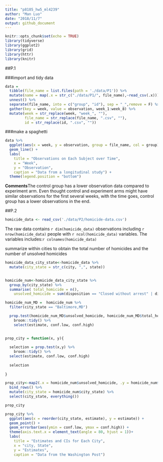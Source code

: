 ```yaml
---
title: "p8105_hw5_ml4239"
author: "Man Luo"
date: "2018/11/7"
output: github_document
---
```


```r
knitr::opts_chunk$set(echo = TRUE)
library(tidyverse)
library(ggplot2)
library(grid)
library(httr)
library(knitr)
```

##P.1

###import and tidy data
```r
data = 
  tibble(file_name = list.files(path = './data/P1')) %>% 
  mutate(name = map(.x = str_c("./data/P1/", file_name),~read_csv(.x))) %>% 
  unnest() %>% 
  separate(file_name, into = c("group", "id"), sep = "_",remove = F) %>% 
  gather(key = week, value = observation, week_1:week_8) %>% 
  mutate(week = str_replace(week, "week_", ""),
         file_name = str_replace(file_name, ".csv", ""),
         id = str_replace(id, ".csv", "")) 
```

###make a spaghetti
```r
data %>% 
  ggplot(aes(x = week, y = observation, group = file_name, col = group))+
  geom_line() +
  labs(
    title = "Observations on Each Subject over Time",
    x = "Week",
    y = "Observation",
    caption = "Data from a longitudinal study") +
  theme(legend.position = "bottom")

```

**Comments**The control group has a lower observation data compared to experiment arm. Even thought control and experiment arms might have similar observations for the first several weeks, with the time goes, control group has a lower observations in the end.  


##P.2

```r
homicide_data <- read_csv('./data/P2/homicide-data.csv') 

```
The raw data contains `r dim(homicide_data)` observations including `r nrow(homicide_data)` people with `r ncol(homicide_data)` variables. The variables includes:`r colnames(homicide_data)`


summarize within cities to obtain the total number of homicides and the number of unsolved homicides
```r

homicide_data_city_state<-homicide_data %>%  
  mutate(city_state = str_c(city, ",", state)) 

  
homicide_num<-homicide_data_city_state %>%   
  group_by(city_state) %>%
  summarise( total_homicide = n(),
    unsolved_homicide = sum(disposition == "Closed without arrest" | disposition == "Open/No arrest")) 

```

```r
homicide_num_MD =  homicide_num %>%
  filter(city_state == "Baltimore,MD")

  prop.test(homicide_num_MD$unsolved_homicide, homicide_num_MD$total_homicide) %>% 
    broom::tidy() %>% 
    select(estimate, conf.low, conf.high)
  
```

```r

prop_city = function(x, y){
  
  selection = prop.test(x,y) %>% 
    broom::tidy() %>% 
  select(estimate, conf.low, conf.high) 
  
  selection
  
}

prop_city<-map2(.x = homicide_num$unsolved_homicide, .y = homicide_num$total_homicide, ~prop_city(.x, .y)) %>% 
  bind_rows() %>% 
  mutate(city_state = homicide_num$city_state) %>% 
  select(city_state, everything())

prop_city
```

```r
prop_city %>% 
  ggplot(aes(x = reorder(city_state, estimate), y = estimate)) +
  geom_point() +
  geom_errorbar(aes(ymin = conf.low, ymax = conf.high)) +
  theme(axis.text.x = element_text(angle = 80, hjust = 1))+
  labs(
    title = "Estimates and CIs for Each City",
    x = "city, State",
    y = "Estimates",
    caption = "Data from the Washington Post")
```

